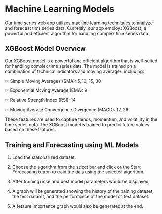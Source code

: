 # Machine Learning Models

Our time series web app utilizes machine learning techniques to analyze and forecast time series data. Currently, our app employs XGBoost, a powerful and efficient algorithm for handling complex time series data. 

## XGBoost Model Overview

Our XGBoost model is a powerful and efficient algorithm that is well-suited for handling complex time series data. The model is trained on a combination of technical indicators and moving averages, including:

☞ Simple Moving Averages (SMA): 5, 10, 15, 30

☞ Exponential Moving Average (EMA): 9

☞ Relative Strength Index (RSI): 14

☞ Moving Average Convergence Divergence (MACD): 12, 26

These features are used to capture trends, momentum, and volatility in the time series data. The XGBoost model is trained to predict future values based on these features.

## Training and Forecasting using ML Models

1. Load the stationarized dataset.

2. Choose the algorithm from the select bar and click on the Start Forecasting button to train the data using the selected algorithm.

3. After training rmse and best model parameters would be displayed.

4. A graph will be generated showing the history of the training dataset, the test dataset, and the performance of the model on test dataset.

5. A fetaure importance graph would also be generated at the end.




